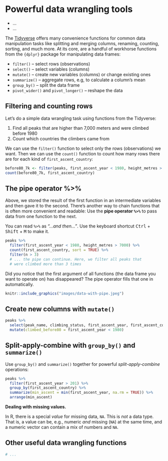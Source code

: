 #  Powerful data wrangling tools

:::{ .goals }
* ...
* ...
:::

The [Tidyverse](https://www.tidyverse.org/) offers many convenience functions for common data manipulation tasks like splitting and merging columns, renaming, counting, sorting, and much more. At its core, are a handful of workhorse functions from the `{dplyr}` package for manipulating data frames: 

- `filter()`  -- select rows (observations)
- `select()` -- select variables (columns)
- `mutate()` -- create new variables (columns) or change existing ones 
- `summarize()` -- aggregate rows, e.g, to calculate a column's mean
- `group_by()` -- split the data frame
- `pivot_wider()` and `pivot_longer()` -- reshape the data 


## Filtering and counting rows

Let's do a simple data wrangling task using functions from the Tidyverse: 

1. Find all peaks that are higher than 7,000 meters and were climbed before 1980  
2. Count which countries the climbers came from

We can use the `filter()` function to select only the rows (observations) we want. Then we can use the `count()` function to count how many rows there are for each kind of `first_ascent_country`:

```r
before80_7k <- filter(peaks, first_ascent_year < 1980, height_metres > 7000)
count(before80_7k, first_ascent_country)
```

## The pipe operator %>%

Above, we stored the result of the first function in an intermediate variables and then gave it to the second. There's another way to chain functions that is often more convenient and readable: Use the **pipe operator `%>%`** to pass data from one function to the next. 

You can read `%>%` as *"...and then..."*. Use the keyboard shortcut <kbd>Ctrl</kbd> + <kbd>Shift</kbd> + <kbd>M</kbd> to make it.

```r
peaks %>%
  filter(first_ascent_year < 1980, height_metres > 7000) %>% 
  count(first_ascent_country, sort = TRUE) %>% 
  filter(n > 3) 
  # ... the pipe can continue. Here, we filter all peaks that 
  # were climbed more than 3 times
```

Did you notice that the first argument of all functions (the data frame you want to operate on) has disappeared? The pipe operator fills that one in automatically.

```r
knitr::include_graphics("images/data-with-pipe.jpeg")
```

## Create new columns with `mutate()`

```r
peaks %>% 
  select(peak_name, climbing_status, first_ascent_year, first_ascent_country) %>% 
  mutate(climbed_before80 = first_ascent_year < 1980)
```

## Split-apply-combine with `group_by()` and `summarize()`

Use `group_by()` and `summarize()` together for powerful *split-apply-combine* operations:

```r
peaks %>% 
  filter(first_ascent_year > 201) %>% 
  group_by(first_ascent_country) %>% 
  summarize(min_ascent = min(first_ascent_year, na.rm = TRUE)) %>% 
  arrange(min_ascent)
```

:::{.more}
**Dealing with missing values.** 

In R, there is a special *value* for missing data, `NA`. This is *not* a data type. That is, a value can be, e.g., numeric *and* missing (`NA`) at the same time, and a numeric vector can contain a mix of numbers and `NA`. 
:::


## Other useful data wrangling functions

```r
# ...
```
